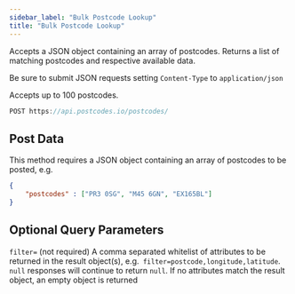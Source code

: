 ```yaml
---
sidebar_label: "Bulk Postcode Lookup"
title: "Bulk Postcode Lookup"
---
```


Accepts a JSON object containing an array of postcodes. Returns a list of matching postcodes and respective available data.

Be sure to submit JSON requests setting `Content-Type` to `application/json`

Accepts up to 100 postcodes.

```javascript
POST https://api.postcodes.io/postcodes/
```

## Post Data

This method requires a JSON object containing an array of postcodes to be posted, e.g.

```JSON
{
    "postcodes" : ["PR3 0SG", "M45 6GN", "EX165BL"]
}
```

## Optional Query Parameters

`filter=` (not required) A comma separated whitelist of attributes to be returned in the result object(s), e.g.` filter=postcode,longitude,latitude`. `null` responses will continue to return `null`. If no attributes match the result object, an empty object is returned
